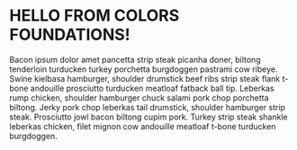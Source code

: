 
<Meta title="Foundations/Colors" />

# HELLO FROM COLORS FOUNDATIONS!

Bacon ipsum dolor amet pancetta strip steak picanha doner, biltong tenderloin turducken turkey porchetta burgdoggen pastrami cow ribeye. Swine kielbasa hamburger, shoulder drumstick beef ribs strip steak flank t-bone andouille prosciutto turducken meatloaf fatback ball tip. Leberkas rump chicken, shoulder hamburger chuck salami pork chop porchetta biltong. Jerky pork chop leberkas tail drumstick, shoulder hamburger strip steak. Prosciutto jowl bacon biltong cupim pork. Turkey strip steak shankle leberkas chicken, filet mignon cow andouille meatloaf t-bone turducken burgdoggen.
